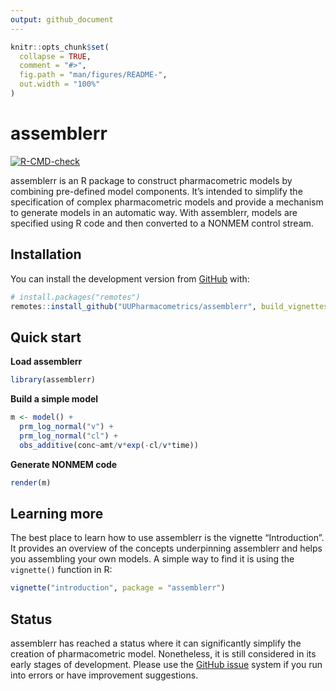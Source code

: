 ```yaml
---
output: github_document
---
```


<!-- README.md is generated from README.Rmd. Please edit that file -->

```r
knitr::opts_chunk$set(
  collapse = TRUE,
  comment = "#>",
  fig.path = "man/figures/README-",
  out.width = "100%"
)
```

# assemblerr

<!-- badges: start -->

[![R-CMD-check](https://github.com/UUPharmacometrics/assemblerr/workflows/R-CMD-check/badge.svg)](https://github.com/UUPharmacometrics/assemblerr/actions)
<!-- badges: end -->



assemblerr is an R package to construct pharmacometric models by combining pre-defined model components. It's intended to simplify the specification of complex pharmacometric models and provide a mechanism to generate models in an automatic way. With assemblerr, models are specified using R code and then converted to a NONMEM control stream.   

## Installation

You can install the development version from [GitHub](https://github.com/) with:

``` r
# install.packages("remotes")
remotes::install_github("UUPharmacometrics/assemblerr", build_vignettes = TRUE)
```

## Quick start

**Load assemblerr**

```r
library(assemblerr)
```

**Build a simple model**

```r
m <- model() +
  prm_log_normal("v") +
  prm_log_normal("cl") +
  obs_additive(conc~amt/v*exp(-cl/v*time)) 

```


**Generate NONMEM code**

```r
render(m) 
```


## Learning more

The best place to learn how to use assemblerr is the vignette "Introduction". It provides an overview of the concepts underpinning assemblerr and helps you assembling your own models. A simple way to find it is using the `vignette()` function in R: 

``` r
vignette("introduction", package = "assemblerr")
```

## Status

assemblerr has reached a status where it can significantly simplify the creation of pharmacometric model. Nonetheless, it is still considered in its early stages of development. Please use the [GitHub issue](https://github.com/UUPharmacometrics/assemblerr/issues) system if you run into errors or have improvement suggestions.         
